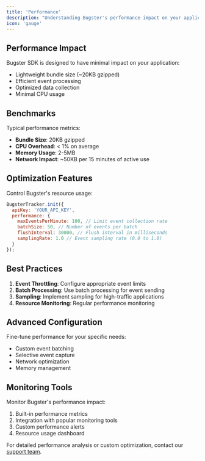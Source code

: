 ```yaml
---
title: 'Performance'
description: "Understanding Bugster's performance impact on your application"
icon: 'gauge'
---
```


## Performance Impact

Bugster SDK is designed to have minimal impact on your application:

- Lightweight bundle size (~20KB gzipped)
- Efficient event processing
- Optimized data collection
- Minimal CPU usage

## Benchmarks

Typical performance metrics:

- **Bundle Size**: 20KB gzipped
- **CPU Overhead**: < 1% on average
- **Memory Usage**: 2-5MB
- **Network Impact**: ~50KB per 15 minutes of active use

## Optimization Features

Control Bugster's resource usage:

```javascript
BugsterTracker.init({
  apiKey: 'YOUR_API_KEY',
  performance: {
    maxEventsPerMinute: 100, // Limit event collection rate
    batchSize: 50, // Number of events per batch
    flushInterval: 30000, // Flush interval in milliseconds
    samplingRate: 1.0 // Event sampling rate (0.0 to 1.0)
  }
});
```

## Best Practices

1. **Event Throttling**: Configure appropriate event limits
2. **Batch Processing**: Use batch processing for event sending
3. **Sampling**: Implement sampling for high-traffic applications
4. **Resource Monitoring**: Regular performance monitoring

## Advanced Configuration

Fine-tune performance for your specific needs:

- Custom event batching
- Selective event capture
- Network optimization
- Memory management

## Monitoring Tools

Monitor Bugster's performance impact:

1. Built-in performance metrics
2. Integration with popular monitoring tools
3. Custom performance alerts
4. Resource usage dashboard

For detailed performance analysis or custom optimization, contact our [support team](mailto:support@bugster.app). 